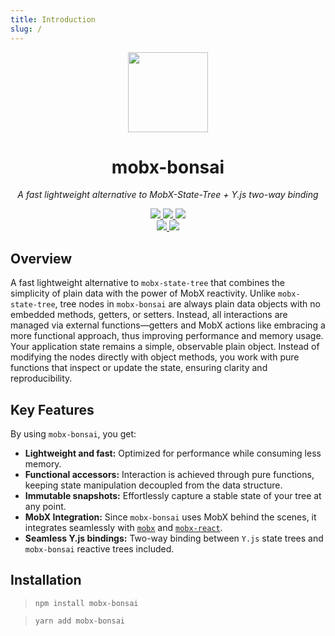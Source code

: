 ```yaml
---
title: Introduction
slug: /
---
```


<p align="center">
  <img src="https://github.com/xaviergonz/mobx-bonsai/raw/master/logo.png" height="128" />
  <h1 align="center">mobx-bonsai</h1>
</p>
<p align="center">
  <i>A fast lightweight alternative to MobX-State-Tree + Y.js two-way binding</i>
</p>

<p align="center">
  <a aria-label="NPM version" href="https://www.npmjs.com/package/mobx-bonsai">
    <img src="https://img.shields.io/npm/v/mobx-bonsai.svg?style=for-the-badge&logo=npm&labelColor=333" />
  </a>
  <a aria-label="License" href="./LICENSE">
    <img src="https://img.shields.io/npm/l/mobx-bonsai.svg?style=for-the-badge&labelColor=333" />
  </a>
  <a aria-label="Types" href="./packages/lib/tsconfig.json">
    <img src="https://img.shields.io/npm/types/mobx-bonsai.svg?style=for-the-badge&logo=typescript&labelColor=333" />
  </a>
  <br />
  <a aria-label="CI" href="https://github.com/xaviergonz/mobx-bonsai/actions/workflows/main.yml">
    <img src="https://img.shields.io/github/actions/workflow/status/xaviergonz/mobx-bonsai/main.yml?branch=master&label=CI&logo=github&style=for-the-badge&labelColor=333" />
  </a>
  <a aria-label="Codecov" href="https://codecov.io/gh/xaviergonz/mobx-bonsai">
    <img src="https://img.shields.io/codecov/c/github/xaviergonz/mobx-bonsai?token=6MLRFUBK8V&label=codecov&logo=codecov&style=for-the-badge&labelColor=333" />
  </a>
</p>

## Overview

A fast lightweight alternative to `mobx-state-tree` that combines the simplicity of plain data with the power of MobX reactivity. Unlike `mobx-state-tree`, tree nodes in `mobx-bonsai` are always plain data objects with no embedded methods, getters, or setters. Instead, all interactions are managed via external functions—getters and MobX actions like embracing a more functional approach, thus improving performance and memory usage. Your application state remains a simple, observable plain object. Instead of modifying the nodes directly with object methods, you work with pure functions that inspect or update the state, ensuring clarity and reproducibility.

## Key Features

By using `mobx-bonsai`, you get:

- **Lightweight and fast:** Optimized for performance while consuming less memory.
- **Functional accessors:** Interaction is achieved through pure functions, keeping state manipulation decoupled from the data structure.
- **Immutable snapshots:** Effortlessly capture a stable state of your tree at any point.
- **MobX Integration:** Since `mobx-bonsai` uses MobX behind the scenes, it integrates seamlessly with [`mobx`](https://mobx.js.org) and [`mobx-react`](https://github.com/mobxjs/mobx-react).
- **Seamless Y.js bindings:** Two-way binding between `Y.js` state trees and `mobx-bonsai` reactive trees included.

## Installation

> `npm install mobx-bonsai`

> `yarn add mobx-bonsai`
